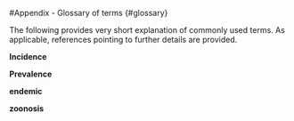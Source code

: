#Appendix - Glossary of terms {#glossary}

The following provides very short explanation of commonly used terms. As applicable, references pointing to further details are provided.


__Incidence__ 

__Prevalence__

__endemic__

__zoonosis__


